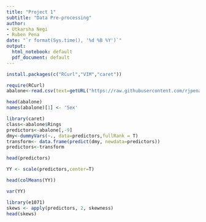 ```yaml
---
title: "Project 1"
subtitle: "Data Pre-processing"
author: 
- Utkarsha Negi
- Ruben Pena
date: "`r format(Sys.time(), '%d %B %Y')`"
output:
  html_notebook: default
  pdf_document: default
---
```



```r
install.packages(c("RCurl","VIM","caret"))
```

```r
require(RCurl)
abalone<-read.csv(text=getURL("https://raw.githubusercontent.com/rjpena/MA5790/master/Datasets/Abalone/abalone.csv"), header=T)
```


```r
head(abalone)
names(abalone)[1] <- 'Sex'
```

```r
library(caret)
class<-abalone$Rings
predictors<-abalone[,-9]
dmy<-dummyVars(~., data=predictors,fullRank = T)
transform<- data.frame(predict(dmy, newdata=predictors))
predictors<-transform
```
```r
head(predictors)
```

```r
YY <- scale(predictors,center=T)
```

```r
head(colMeans(YY))
```

```r
var(YY)
```

```r
library(e1071)
skews <- apply(predictors, 2, skewness)
head(skews)
```








